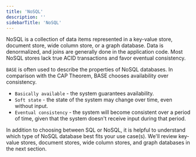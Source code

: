 ```yaml
---
title: 'NoSQL'
description: ''
sidebarTitle: 'NoSQL'
---
```


NoSQL is a collection of data items represented in a key-value store, document store, wide column store, or a graph
database. Data is denormalized, and joins are generally done in the application code. Most NoSQL stores lack true ACID
transactions and favor eventual consistency.

`BASE` is often used to describe the properties of NoSQL databases. In comparison with the CAP Theorem, BASE chooses
availability over consistency.

- `Basically available` - the system guarantees availability.
- `Soft state` - the state of the system may change over time, even without input.
- `Eventual consistency` - the system will become consistent over a period of time, given that the system doesn't receive
input during that period.

In addition to choosing between SQL or NoSQL, it is helpful to understand which type of NoSQL database best fits your
use case(s). We'll review key-value stores, document stores, wide column stores, and graph databases in the next section.

